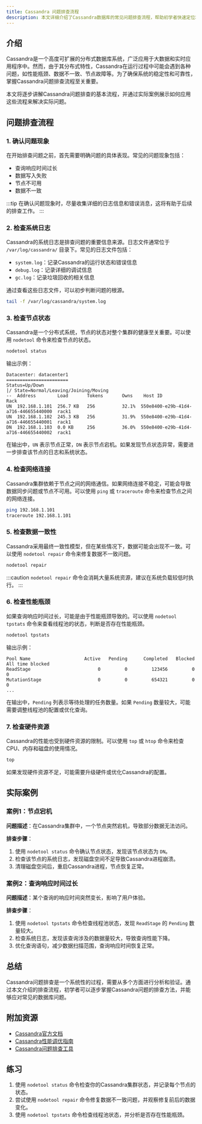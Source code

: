 ```yaml
---
title: Cassandra 问题排查流程
description: 本文详细介绍了Cassandra数据库的常见问题排查流程，帮助初学者快速定位和解决Cassandra中的问题。
---
```


## 介绍

Cassandra是一个高度可扩展的分布式数据库系统，广泛应用于大数据和实时应用程序中。然而，由于其分布式特性，Cassandra在运行过程中可能会遇到各种问题，如性能瓶颈、数据不一致、节点故障等。为了确保系统的稳定性和可靠性，掌握Cassandra问题排查流程至关重要。

本文将逐步讲解Cassandra问题排查的基本流程，并通过实际案例展示如何应用这些流程来解决实际问题。

## 问题排查流程

### 1. 确认问题现象

在开始排查问题之前，首先需要明确问题的具体表现。常见的问题现象包括：

- 查询响应时间过长
- 数据写入失败
- 节点不可用
- 数据不一致

:::tip
在确认问题现象时，尽量收集详细的日志信息和错误消息，这将有助于后续的排查工作。
:::

### 2. 检查系统日志

Cassandra的系统日志是排查问题的重要信息来源。日志文件通常位于 `/var/log/cassandra/` 目录下。常见的日志文件包括：

- `system.log`：记录Cassandra的运行状态和错误信息
- `debug.log`：记录详细的调试信息
- `gc.log`：记录垃圾回收的相关信息

通过查看这些日志文件，可以初步判断问题的根源。

```bash
tail -f /var/log/cassandra/system.log
```

### 3. 检查节点状态

Cassandra是一个分布式系统，节点的状态对整个集群的健康至关重要。可以使用 `nodetool` 命令来检查节点的状态。

```bash
nodetool status
```

输出示例：

```
Datacenter: datacenter1
=======================
Status=Up/Down
|/ State=Normal/Leaving/Joining/Moving
--  Address        Load       Tokens       Owns    Host ID                               Rack
UN  192.168.1.101  256.7 KB   256          32.1%  550e8400-e29b-41d4-a716-446655440000  rack1
UN  192.168.1.102  245.3 KB   256          31.9%  550e8400-e29b-41d4-a716-446655440001  rack1
DN  192.168.1.103  0.0 KB     256          36.0%  550e8400-e29b-41d4-a716-446655440002  rack1
```

在输出中，`UN` 表示节点正常，`DN` 表示节点宕机。如果发现节点状态异常，需要进一步排查该节点的日志和系统状态。

### 4. 检查网络连接

Cassandra集群依赖于节点之间的网络通信。如果网络连接不稳定，可能会导致数据同步问题或节点不可用。可以使用 `ping` 或 `traceroute` 命令来检查节点之间的网络连接。

```bash
ping 192.168.1.101
traceroute 192.168.1.101
```

### 5. 检查数据一致性

Cassandra采用最终一致性模型，但在某些情况下，数据可能会出现不一致。可以使用 `nodetool repair` 命令来修复数据不一致问题。

```bash
nodetool repair
```

:::caution
`nodetool repair` 命令会消耗大量系统资源，建议在系统负载较低时执行。
:::

### 6. 检查性能瓶颈

如果查询响应时间过长，可能是由于性能瓶颈导致的。可以使用 `nodetool tpstats` 命令来查看线程池的状态，判断是否存在性能瓶颈。

```bash
nodetool tpstats
```

输出示例：

```
Pool Name                    Active   Pending      Completed   Blocked  All time blocked
ReadStage                         0         0         123456         0                 0
MutationStage                     0         0         654321         0                 0
...
```

在输出中，`Pending` 列表示等待处理的任务数量。如果 `Pending` 数量较大，可能需要调整线程池的配置或优化查询。

### 7. 检查硬件资源

Cassandra的性能也受到硬件资源的限制。可以使用 `top` 或 `htop` 命令来检查CPU、内存和磁盘的使用情况。

```bash
top
```

如果发现硬件资源不足，可能需要升级硬件或优化Cassandra的配置。

## 实际案例

### 案例1：节点宕机

**问题描述**：在Cassandra集群中，一个节点突然宕机，导致部分数据无法访问。

**排查步骤**：

1. 使用 `nodetool status` 命令确认节点状态，发现该节点状态为 `DN`。
2. 检查该节点的系统日志，发现磁盘空间不足导致Cassandra进程崩溃。
3. 清理磁盘空间后，重启Cassandra进程，节点恢复正常。

### 案例2：查询响应时间过长

**问题描述**：某个查询的响应时间突然变长，影响了用户体验。

**排查步骤**：

1. 使用 `nodetool tpstats` 命令检查线程池状态，发现 `ReadStage` 的 `Pending` 数量较大。
2. 检查系统日志，发现该查询涉及的数据量较大，导致查询性能下降。
3. 优化查询语句，减少数据扫描范围，查询响应时间恢复正常。

## 总结

Cassandra问题排查是一个系统性的过程，需要从多个方面进行分析和验证。通过本文介绍的排查流程，初学者可以逐步掌握Cassandra问题的排查方法，并能够应对常见的数据库问题。

## 附加资源

- [Cassandra官方文档](https://cassandra.apache.org/doc/latest/)
- [Cassandra性能调优指南](https://docs.datastax.com/en/cassandra-oss/3.x/cassandra/operations/opsTune.html)
- [Cassandra问题排查工具](https://docs.datastax.com/en/cassandra-oss/3.x/cassandra/tools/toolsTOC.html)

## 练习

1. 使用 `nodetool status` 命令检查你的Cassandra集群状态，并记录每个节点的状态。
2. 尝试使用 `nodetool repair` 命令修复数据不一致问题，并观察修复前后的数据变化。
3. 使用 `nodetool tpstats` 命令检查线程池状态，并分析是否存在性能瓶颈。
